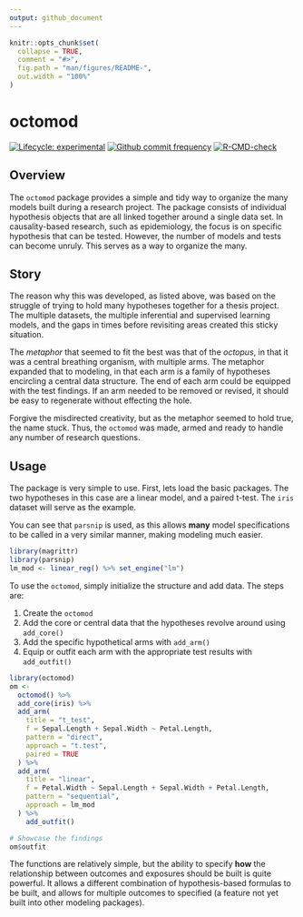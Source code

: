 ```yaml
---
output: github_document
---
```


<!-- README.md is generated from README.Rmd. Please edit that file -->

```r
knitr::opts_chunk$set(
  collapse = TRUE,
  comment = "#>",
  fig.path = "man/figures/README-",
  out.width = "100%"
)
```

# octomod

<!-- badges: start -->
[![Lifecycle: experimental](https://img.shields.io/badge/lifecycle-experimental-orange.svg)](https://www.tidyverse.org/lifecycle/#experimental)
[![Github commit frequency](https://img.shields.io/github/commit-activity/w/asshah4/octomod)](https://github.com/asshah4/octomod/graphs/commit-activity)
[![R-CMD-check](https://github.com/asshah4/octomod/workflows/R-CMD-check/badge.svg)](https://github.com/asshah4/octomod/actions)
<!-- badges: end -->

## Overview

The `octomod` package provides a simple and tidy way to organize the many models built during a research project. The package consists of individual hypothesis objects that are all linked together around a single data set. In causality-based research, such as epidemiology, the focus is on specific hypothesis that can be tested. However, the number of models and tests can become unruly. This serves as a way to organize the many.

## Story

The reason why this was developed, as listed above, was based on the struggle of trying to hold many hypotheses together for a thesis project. The multiple datasets, the multiple inferential and supervised learning models, and the gaps in times before revisiting areas created this sticky situation. 

The *metaphor* that seemed to fit the best was that of the *octopus*, in that it was a central breathing organism, with multiple arms. The metaphor expanded that to modeling, in that each arm is a family of hypotheses encircling a central data structure. The end of each arm could be equipped with the test findings. If an arm needed to be removed or revised, it should be easy to regenerate without effecting the hole.

Forgive the misdirected creativity, but as the metaphor seemed to hold true, the name stuck. Thus, the `octomod` was made, armed and ready to handle any number of research questions.

## Usage

The package is very simple to use. First, lets load the basic packages. The two hypotheses in this case are a linear model, and a paired t-test. The `iris` dataset will serve as the example. 

You can see that `parsnip` is used, as this allows **many** model specifications to be called in a very similar manner, making modeling much easier.

```r
library(magrittr)
library(parsnip)
lm_mod <- linear_reg() %>% set_engine("lm")
```

To use the `octomod`, simply initialize the structure and add data. The steps are:

1. Create the `octomod`
1. Add the core or central data that the hypotheses revolve around using `add_core()`
1. Add the specific hypothetical arms with `add_arm()`
1. Equip or outfit each arm with the appropriate test results with `add_outfit()`

```r
library(octomod)
om <-
  octomod() %>%
  add_core(iris) %>%
  add_arm(
    title = "t_test",
    f = Sepal.Length + Sepal.Width ~ Petal.Length,
    pattern = "direct",
    approach = "t.test",
    paired = TRUE
  ) %>%
  add_arm(
    title = "linear",
    f = Petal.Width ~ Sepal.Length + Sepal.Width + Petal.Length,
    pattern = "sequential",
    approach = lm_mod
  ) %>%
	add_outfit()

# Showcase the findings
om$outfit
```

The functions are relatively simple, but the ability to specify **how** the relationship between outcomes and exposures should be built is quite powerful. It allows a different combination of hypothesis-based formulas to be built, and allows for multiple outcomes to specified (a feature not yet built into other modeling packages).


